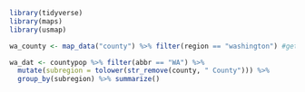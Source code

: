 ```r
library(tidyverse)
library(maps)
library(usmap)
```

```r
wa_county <- map_data("county") %>% filter(region == "washington") #get county boundaries

wa_dat <- countypop %>% filter(abbr == "WA") %>%
  mutate(subregion = tolower(str_remove(county, " County"))) %>%
  group_by(subregion) %>% summarize()
```

